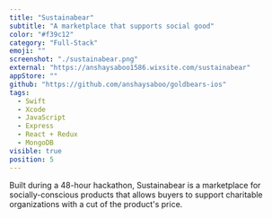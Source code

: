 ```yaml
---
title: "Sustainabear"
subtitle: "A marketplace that supports social good"
color: "#f39c12"
category: "Full-Stack"
emoji: ""
screenshot: "./sustainabear.png"
external: "https://anshaysaboo1586.wixsite.com/sustainabear"
appStore: ""
github: "https://github.com/anshaysaboo/goldbears-ios"
tags:
  - Swift
  - Xcode
  - JavaScript
  - Express
  - React + Redux
  - MongoDB
visible: true
position: 5
---
```


Built during a 48-hour hackathon, Sustainabear is a marketplace for socially-conscious products that allows buyers to support charitable organizations with a cut of the product's price.
